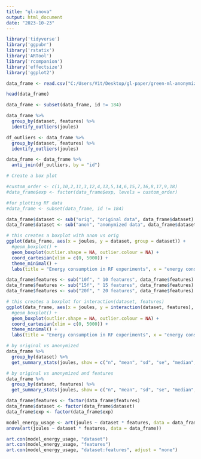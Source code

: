 ```yaml
---
title: "gl-anova"
output: html_document
date: "2023-10-23"
---
```



```r
library('tidyverse')
library('ggpubr')
library('rstatix')
library('ARTool')
library('rcompanion')
library('effectsize')
library('ggplot2')
```


```r
data_frame <- read.csv("C:/Users/Vit/Desktop/gl-paper/green-ml-anonymized/new_analysis/latest_rq1_rq2/data-rf.csv")

head(data_frame)
```

```r
data_frame <- subset(data_frame, id != 184)

data_frame %>%
  group_by(dataset, features) %>%
  identify_outliers(joules)

df_outliers <- data_frame %>% 
  group_by(dataset, features) %>% 
  identify_outliers(joules)

data_frame <- data_frame %>% 
  anti_join(df_outliers, by = "id")
```

```r
# Create a box plot

#custom_order <- c(1,10,2,11,3,12,4,13,5,14,6,15,7,16,8,17,9,18)
#data_frame$exp <- factor(data_frame$exp, levels = custom_order)

#for plotting RF data
#data_frame <- subset(data_frame, id != 184)

data_frame$dataset <- sub("orig", "original data", data_frame$dataset)
data_frame$dataset <- sub("anon", "anonymized data", data_frame$dataset)

# this creates a boxplot with anon vs orig
ggplot(data_frame, aes(x = joules, y = dataset, group = dataset)) +
  #geom_boxplot() +
  geom_boxplot(outlier.shape = NA, outlier.colour = NA) +
  coord_cartesian(xlim = c(0, 5000)) +
  theme_minimal() +
  labs(title = "Energy consumption in RF experiments", x = "energy consumption in joules", y = "")
```

```r
data_frame$features <- sub("10f", " 10 features", data_frame$features)
data_frame$features <- sub("15f", " 15 features", data_frame$features)
data_frame$features <- sub("20f", " 20 features", data_frame$features)

# this creates a boxplot for interaction(dataset, features)
ggplot(data_frame, aes(x = joules, y = interaction(dataset, features), group = interaction(dataset, features))) +
  #geom_boxplot() +
  geom_boxplot(outlier.shape = NA, outlier.colour = NA) +
  coord_cartesian(xlim = c(0, 5000)) +
  theme_minimal() +
  labs(title = "Energy consumption in RF experiments", x = "energy consumption in joules", y = "")
```

```r
# by original vs anonymized
data_frame %>%
  group_by(dataset) %>%
  get_summary_stats(joules, show = c("n", "mean", "sd", "se", "median", "min", "max"))
```

```r
# by original vs anonymized and features
data_frame %>%
  group_by(dataset, features) %>%
  get_summary_stats(joules, show = c("n", "mean", "sd", "se", "median", "min", "max"))
```

```r
data_frame$features <- factor(data_frame$features)
data_frame$dataset <- factor(data_frame$dataset)
data_frame$exp <- factor(data_frame$exp)

model_energy_usage <- art(joules ~ dataset * features, data = data_frame)
anova(art(joules ~ dataset * features, data = data_frame))

art.con(model_energy_usage, "dataset")
art.con(model_energy_usage, "features")
art.con(model_energy_usage, "dataset:features", adjust = "none")
```
